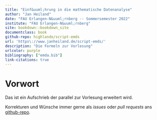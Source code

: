 ```yaml
--- 
title: "Einf&uuml;hrung in die mathematische Datenanalyse"
author: "Jan Heiland"
date: "FAU Erlangen-N&uuml;rnberg -- Sommersemester 2022"
institute: "FAU Erlangen-N&uuml;rnberg"
site: bookdown::bookdown_site
documentclass: book
github-repo: highlando/script-emds
url: 'https\://www.janheiland.de/script-emds/'
description: "Die Formeln zur Vorlesung"
urlcolor: purple
bibliography: ["emda.bib"]
link-citations: true
---
```


# Vorwort {-}

Das ist ein Aufschrieb der parallel zur Vorlesung erweitert wird.

Korrekturen und W&uuml;nsche immer gerne als *issues* oder *pull requests* ans [github-repo](https://github.com/highlando/script-emds).

